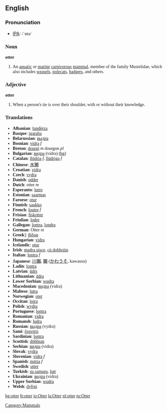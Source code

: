 {{wikipedia}}
==English==

===Pronunciation===
*[[w:IPA|IPA]]: <font style="font-family:lucida sans unicode">/ˈɒtə/

===Noun===
'''otter'''

# An [[aquatic]] or [[marine]] [[carnivorous]] [[mammal]], member of the family Mustelidae, which also includes [[weasel]]s, [[polecat]]s, [[badger]]s, and others.

===Adjective===
'''otter'''

# When a person's tie is over their shoulder, with or without their knowledge.

===Translations===

*'''Albanian''': [[lundërza]]
*'''Basque''': [[igaraba]]
*'''Belarussian''': [[выдра]]
*'''Bosnian''': [[vidra]] ''f''
*'''Breton''': [[dourgi]] ''m'' dourgon ''pl''
*'''Bulgarian''': [[видра]] (vidra) [[:bg:видра|(bg)]] 
*'''Catalan''': [[llúdria]] ''f'', [[llúdriga]] ''f''
*'''Chinese''': [[水獭]]
*'''Croatian''': [[vidra]]
*'''Czech''': [[vydra]]
*'''Danish''': [[odder]]
*'''Dutch''': otter ''m''
*'''Esperanto''': [[lutro]]
*'''Estonian''': [[saarmas]]
*'''Faroese''': [[otur]]
*'''Finnish''': [[saukko]]
*'''French''': [[loutre]] ''f''
*'''Frisian''': [[fiskotter]]
*'''Friulian''': [[lodre]]
*'''Gallegan''': [[lontra]], [[londra]]
*'''German''': Otter ''m''
*'''Greek''']: [[βίδρα]] '' ''
*'''Hungarian''': [[vidra]]
*'''Icelandic''': [[otur]]
*'''Irish''': [[madra uisce]], [[cú dobhráin]]
*'''Italian''': [[lontra]] ''f''
*'''Japanese''': [[川獺]], [[獺]] ([[かわうそ]], kawauso)
*'''Ladin''': [[lontra]]
*'''Latvian''': [[ūdrs]]
*'''Lithuanian''': [[ūdra]]
*'''Lower Sorbian''': [[wudra]]
*'''Macedonian''': [[видра]] (vidra)
*'''Maltese''': [[lutra]]
*'''Norwegian''': [[oter]]
*'''Occitan''': [[loira]]
*'''Polish''': [[wydra]] '' ''
*'''Portuguese''': [[lontra]]
*'''Romanian''': [[vidra]]
*'''Romansh''': [[ludra]]
*'''Russian''': [[выдра]] (vydra) '' ''
*'''Sami''': [[čeavrris]]
*'''Sardinian''': [[lontra]]
*'''Scottish''': [[dòbhran]]
*'''Serbian''': [[видра]] (vidra)
*'''Slovak''': [[vydra]]
*'''Slovenian''': [[vidra]] ''f''
*'''Spanish''': [[nutria]] ''f''
*'''Swedish''': [[utter]]
*'''Turkish''': [[su samuru]], [[lutr]]
*'''Ukrainian''': [[видра]] (vidra)
*'''Upper Sorbian''': [[wudra]]
*'''Welsh''': [[dyfrgi]]

[[Category:Mammals]]
[[bg:otter]]
[[fr:otter]]
[[io:Otter]]
[[la:Otter]]
[[nl:otter]]
[[ru:Otter]]